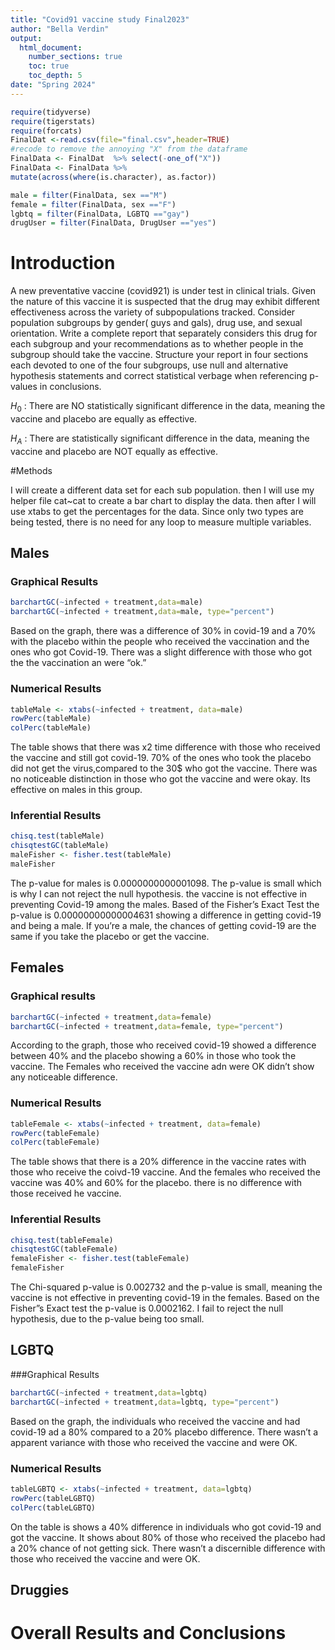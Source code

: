 ```yaml
---
title: "Covid91 vaccine study Final2023"
author: "Bella Verdin"
output: 
  html_document:
    number_sections: true
    toc: true
    toc_depth: 5
date: "Spring 2024" 
---
```


```r
require(tidyverse)
require(tigerstats)
require(forcats)
FinalDat <-read.csv(file="final.csv",header=TRUE)
#recode to remove the annoying "X" from the dataframe
FinalData <- FinalDat  %>% select(-one_of("X"))
FinalData <- FinalData %>%
mutate(across(where(is.character), as.factor))

male = filter(FinalData, sex =="M")
female = filter(FinalData, sex =="F")
lgbtq = filter(FinalData, LGBTQ =="gay")
drugUser = filter(FinalData, DrugUser =="yes")

```

# Introduction

A new  preventative vaccine (covid921) is under test in clinical trials. Given the nature of this vaccine it is suspected that the drug may exhibit different effectiveness across the variety of subpopulations tracked. Consider population subgroups by gender( guys and gals), drug use, and sexual orientation. Write a complete report that separately considers this drug for each subgroup and your recommendations as to whether people in the subgroup should take the vaccine. Structure your report in four sections each devoted to one of the four subgroups, use null and alternative hypothesis statements and correct statistical verbage when referencing p-values in conclusions.

$H_0$ : There are NO statistically significant difference in the data, meaning the vaccine and placebo are equally as effective.

$H_A$ : There are statistically significant difference in the data, meaning the vaccine and placebo are NOT equally as effective.

#Methods

I will create a different data set for each sub population. then I will use my helper file cat~cat to create a bar chart to display the data.  then after I will use xtabs to get the percentages for the data. Since only two types are being tested, there is no need for any loop to measure multiple variables. 

## Males

### Graphical Results 

```r
barchartGC(~infected + treatment,data=male)
barchartGC(~infected + treatment,data=male, type="percent")
```

Based on the graph, there was a difference of 30% in covid-19 and a 70% with the placebo within the people who received the vaccination and the ones who got Covid-19. There was a slight difference with those who got the the vaccination an were "ok."

### Numerical Results

```r
tableMale <- xtabs(~infected + treatment, data=male)
rowPerc(tableMale)
colPerc(tableMale)
```

The table shows that there was x2 time difference with those who received the vaccine and still got covid-19. 70% of the ones who took the placebo did not get the virus,compared to the 30$ who got the vaccine. There was no noticeable distinction in those who got the vaccine and were okay. Its effective on males in this group. 

### Inferential Results

```r
chisq.test(tableMale)
chisqtestGC(tableMale)
maleFisher <- fisher.test(tableMale)
maleFisher
```

The p-value for males is 0.0000000000001098. The p-value is small which is why I can not reject the null hypothesis. the vaccine is not effective in preventing Covid-19 among the males. Based of the Fisher's Exact Test the p-value is 0.00000000000004631 showing a difference in getting covid-19 and being a male. If you're a male, the chances of getting covid-19 are the same if you take the placebo or get the vaccine. 


## Females

### Graphical results 

```r
barchartGC(~infected + treatment,data=female)
barchartGC(~infected + treatment,data=female, type="percent")
```

According to the graph, those who received covid-19 showed a difference between 40% and the placebo showing a 60% in those who took the vaccine. The Females who received the vaccine adn were OK didn't show any noticeable difference. 

### Numerical Results 

```r
tableFemale <- xtabs(~infected + treatment, data=female)
rowPerc(tableFemale)
colPerc(tableFemale)
```

The table shows that there is a 20% difference in the vaccine rates with those who receive the coivd-19 vaccine. And the females who received the vaccine was 40% and 60% for the placebo. there is no difference with those received he vaccine. 

### Inferential Results

```r
chisq.test(tableFemale)
chisqtestGC(tableFemale)
femaleFisher <- fisher.test(tableFemale)
femaleFisher
```

The Chi-squared p-value is 0.002732 and the p-value is small, meaning the vaccine is not effective in preventing covid-19 in the females. Based on the Fisher"s Exact test the p-value is 0.0002162. I fail to reject the null hypothesis, due to the p-value being too small. 


## LGBTQ

###Graphical Results

```r
barchartGC(~infected + treatment,data=lgbtq)
barchartGC(~infected + treatment,data=lgbtq, type="percent")
```

Based on the graph, the individuals who received the vaccine and had covid-19 ad a 80% compared to a 20% placebo difference. There wasn't a apparent variance with those who received the vaccine and were OK. 

### Numerical Results 

```r
tableLGBTQ <- xtabs(~infected + treatment, data=lgbtq)
rowPerc(tableLGBTQ)
colPerc(tableLGBTQ)
```

On the table is shows a 40% difference in individuals who got covid-19 and got the vaccine. It shows about 80% of those who received the placebo had a 20% chance of not getting sick. There wasn't a discernible difference with those who received the vaccine and were OK. 


## Druggies


# Overall Results and Conclusions